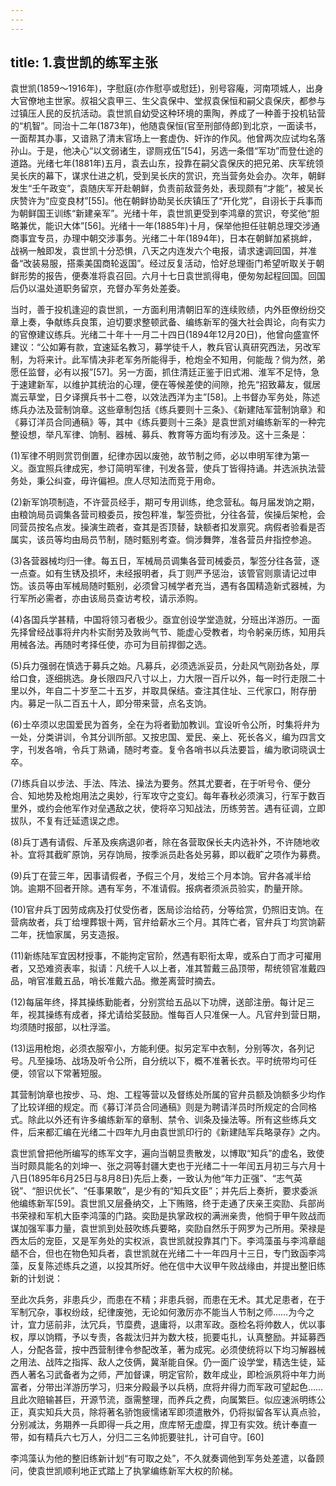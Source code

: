 ```yaml
---
---
---
```

title: 1.袁世凯的练军主张
---




袁世凯(1859～1916年)，字慰庭(亦作慰亭或慰廷)，别号容庵，河南项城人，出身大官僚地主世家。叔祖父袁甲三、生父袁保中、堂叔袁保恒和嗣父袁保庆，都参与过镇压人民的反抗活动。袁世凯自幼受这种环境的熏陶，养成了一种善于投机钻营的“机智”。同治十二年(1873年)，他随袁保恒(官至刑部侍郎)到北京，一面读书，一面帮其办事，又谙熟了清末官场上一套虚伪、奸诈的作风。他曾两次应试均名落孙山。于是，他决心“以文弱诸生，谬厕戎伍”[54]，另选一条借“军功”而登仕途的道路。光绪七年(1881年)五月，袁去山东，投靠在嗣父袁保庆的把兄弟、庆军统领吴长庆的幕下，谋求仕进之机，受到吴长庆的赏识，充当营务处会办。次年，朝鲜发生“壬午政变”，袁随庆军开赴朝鲜，负责前敌营务处，表现颇有“才能”，被吴长庆赞许为“应变良材”[55]。他在朝鲜协助吴长庆镇压了“开化党”，自诩长于兵事而为朝鲜国王训练“新建亲军”。光绪十年，袁世凯更受到李鸿章的赏识，夸奖他“胆略兼优，能识大体”[56]。光绪十一年(1885年)十月，保举他担任驻朝总理交涉通商事宜专员，办理中朝交涉事务。光绪二十年(1894年)，日本在朝鲜加紧挑衅，战祸一触即发，袁世凯十分恐惧，八天之内连发六个电报，请求速调回国，并准备“改装易服，搭乘美国商轮返国”。经过反复活动，恰好总理衙门希望听取关于朝鲜形势的报告，便奏准将袁召回。六月十七日袁世凯得电，便匆匆起程回国。回国后仍以温处道职务留京，充督办军务处差委。

当时，善于投机逢迎的袁世凯，一方面利用清朝旧军的连续败绩，内外臣僚纷纷交章上奏，争献练兵良策，迫切要求整顿武备、编练新军的强大社会舆论，向有实力的官僚建议练兵。光绪二十年十一月二十四日(1894年12月20日)，他曾向盛宣怀建议：“公如筹有款，宜速延名教习，募学徒千人，教兵官认真研究西法，另改军制，为将来计。此军情决非老军务所能得手，枪炮全不知用，何能哉？倘为然，弟愿任监督，必有以报”[57]。另一方面，抓住清廷正鉴于旧式湘、淮军不足恃，急于速建新军，以维护其统治的心理，便在等候差使的间隙，抢先“招致幕友，僦居嵩云草堂，日夕译撰兵书十二卷，以效法西洋为主”[58]。上书督办军务处，陈述练兵办法及营制饷章。这些章制包括《练兵要则十三条》、《新建陆军营制饷章》和《募订洋员合同通稿》等，其中《练兵要则十三条》是袁世凯对编练新军的一种完整设想，举凡军律、饷制、器械、募兵、教育等方面均有涉及。这十三条是：

(1)军律不明则赏罚倒置，纪律亦因以废弛，故节制之师，必以申明军律为第一义。亟宜照兵律成宪，参订简明军律，刊发各营，使兵丁皆得持诵。并选派执法营务处，秉公纠查，毋许偏袒。庶人尽知法而竞于用命。

(2)新军饷项制造，不许营员经手，期可专用训练，绝念营私。每月届发饷之期，由粮饷局员调集各营司粮委员，按包秤准，掣签赍批，分往各营，俟操后架枪，会同营员按名点发。操演生疏者，查其是否顶替，缺额者扣发禀究。病假者验看是否属实，该员等均由局员节制，随时甄别考查。倘涉舞弊，准各营员弁指控参追。

(3)各营器械均归一律。每五日，军械局员调集各营司械委员，掣签分往各营，逐一点查。如有生锈及损坏，未经报明者，兵丁则严予惩治，该管官则禀请记过申饬。该员等由军械局随时甄别，必须曾习械学者充当，遇有各国精造新式器械，为行军所必需者，亦由该局员查访考校，请示添购。

(4)各国兵学甚精，中国将领习者极少。亟宜创设学堂造就，分班出洋游历。一面先择曾经战事将弁内朴实耐劳及敦尚气节、能虚心受教者，均令躬亲历练，知用兵用械各法。再随时考择任使，亦可为目前捍御之选。

(5)兵力强弱在慎选于募兵之始。凡募兵，必须选派妥员，分赴风气刚劲各处，厚给口食，逐细挑选。身长限四尺八寸以上，力大限一百斤以外，每一时行走限二十里以外，年自二十岁至二十五岁，并取具保结。查注其住址、三代家口，附存册内。募足一队二百五十人，即分带来营，点名支饷。

(6)士卒须以忠国爱民为首务，全在为将者勤加教训。宜设听令公所，时集将弁为一处，分类讲训，令其分训所部。又按忠国、爱民、亲上、死长各义，编为四言文字，刊发各哨，令兵丁熟诵，随时考查。复令各哨书以兵法要旨，编为歌词晓讽士卒。

(7)练兵自以步法、手法、阵法、操法为要务。然其尤要者，在于听号令、便分合、知地势及枪炮用法之奥妙，行军攻守之变幻。每年春秋必须演习，行军于数百里外，或约会他军作对垒遇敌之状，使将卒习知战法，历练劳苦。遇有征调，立即拔队，不复有迁延遗误之虑。

(8)兵丁遇有请假、斥革及疾病退卯者，除在各营取保长夫内选补外，不许随地收补。宜将其截旷原饷，另存饷局，按季派员赴各处另募，即以截旷之项作为募费。

(9)兵丁在营三年，因事请假者，予假三个月，发给三个月本饷。官弁各减半给饷。逾期不回者开除。遇有军务，不准请假。报病者须派员验实，酌量开除。

(10)官弁兵丁因劳成病及打仗受伤者，医局诊治给药，分等给赏，仍照旧支饷。在营病故者，兵丁给埋葬银十两，官弁给薪水三个月。其阵亡者，官弁兵丁均赏饷薪二年，抚恤家属，另支造报。

(11)新练陆军宜因材授事，不能拘定官阶，然遇有职衔太卑，或系白丁而才可擢用者，又恐难资表率，拟请：凡统千人以上者，准其暂戴三品顶带，帮统领官准戴四品，哨官准戴五品，哨长准戴六品。撤差离营时摘去。

(12)每届年终，择其操练勤能者，分别赏给五品以下功牌，送部注册。每计足三年，视其操练有成者，择尤请给奖鼓励。惟每百人只准保一人。凡官弁到营日期，均须随时报部，以杜浮滥。

(13)运用枪炮，必须衣服窄小，方能利便。拟另定军中衣制，分别等次，各列记号。凡至操场、战场及听令公所，自分统以下，概不准著长衣。平时统带均可任便，领官以下常著短服。

其营制饷章也按步、马、炮、工程等营以及督练处所属的官弁员额及饷额多少均作了比较详细的规定。而《募订洋员合同通稿》则是为聘请洋员时所规定的合同格式。除此以外还有许多编练新军的章制、禁令、训条及操法等。所有这些练兵文件，后来都汇编在光绪二十四年九月由袁世凯印行的《新建陆军兵略录存》之内。

袁世凯曾把他所编写的练军文字，遍向当朝显贵散发，以博取“知兵”的虚名，致使当时颇具能名的刘坤一、张之洞等封疆大吏也于光绪二十一年闰五月初三与六月十八日(1895年6月25日与8月8日)先后上奏，一致认为他“年力正强”、“志气英锐”、“胆识优长”、“任事果敢”，是少有的“知兵文臣”；并先后上奏折，要求委派他编练新军[59]。袁世凯又层叠纳交，上下贿赂，终于走通了庆亲王奕劻、兵部尚书荣禄和军机大臣李鸿藻的门路。奕劻是执掌政权的满洲亲贵，他恫于甲午败战而谋加强军事力量，袁世凯到处鼓吹练兵要略，奕劻自然乐于网罗为己所用。荣禄是西太后的宠臣，又是军务处的实权派，袁世凯就投靠其门下。李鸿藻虽与李鸿章龃龉不合，但也在物色知兵者，袁世凯就在光绪二十一年四月十三日，专门致函李鸿藻，反复陈述练兵之道，以投其所好。他在信中大议甲午败战缘由，并提出整旧练新的计划说：

至此次兵务，非患兵少，而患在不精；非患兵弱，而患在无术。其尤足患者，在于军制冗杂，事权纷歧，纪律废弛，无论如何激厉亦不能当人节制之师……为今之计，宜力惩前非，汰冗兵，节糜费，退庸将，以肃军政。亟检名将帅数人，优以事权，厚以饷糈，予以专责，各裁汰归并为数大枝，扼要屯扎，认真整励。并延募西人，分配各营，按中西营制律令参配改革，著为成宪。必须使统将以下均习解器械之用法、战阵之指挥、敌人之伎俩，冀渐能自保。仍一面广设学堂，精选生徒，延西人著名习武备者为之师，严加督课，明定官阶，数年成业，即检派夙将中年力尚富者，分带出洋游历学习，归来分殿最予以兵柄，庶将弁得力而军政可望起色……且此次赔输甚巨，开源节流，亟需整理，而养兵之费，向属繁巨。似应速派明练公正，真实知兵大员，除将著名骄饱疲懦诸军即须遣散外，仍将拟留各军认真点验，分别减汰，务期养一兵即得一兵之用，庶库帑无虚糜，捍卫有实效。统计奉直一带，如有精兵六七万人，分归二三名帅扼要驻扎，计可自守。[60]

李鸿藻认为他的整旧练新计划“有可取之处”，不久就奏调他到军务处差遣，以备顾问，使袁世凯顺利地正式踏上了执掌编练新军大权的阶梯。